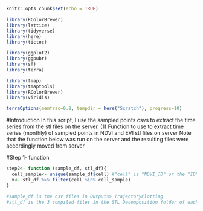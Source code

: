 ```r
knitr::opts_chunk$set(echo = TRUE)
```

```r
library(RColorBrewer)
library(lattice)
library(tidyverse)
library(here)
library(tictoc)

library(ggplot2)
library(ggpubr)
library(sf)
library(terra)

library(tmap)
library(tmaptools)
library(RColorBrewer)
library(viridis)

terraOptions(memfrac=0.8, tempdir = here("Scratch"), progress=10)
```
#Introduction
In this script, I use the sampled points csvs to extract the time series from the stl files on the server. 
(1) Function to use to extract time series (monthly) of sampled points in NDVI and EVI stl files on server
Note that the function below was run on the server and the resulting files were accordingly moved from server

#Step 1- function 
```r
step2<- function (sample_df, stl_df){
  cell_sample<- unique(sample_df$cell) #"cell" is "NDVI_ID" or the "ID" of EVI and/or anisoEVI
  x<- stl_df %>% filter(cell %in% cell_sample)
}

#sample_df is the csv files in Outputs> TrajectoryPlotting
#stl_df is the 3 compiled files in the STL Decomposition folder of each index for swin=11
```